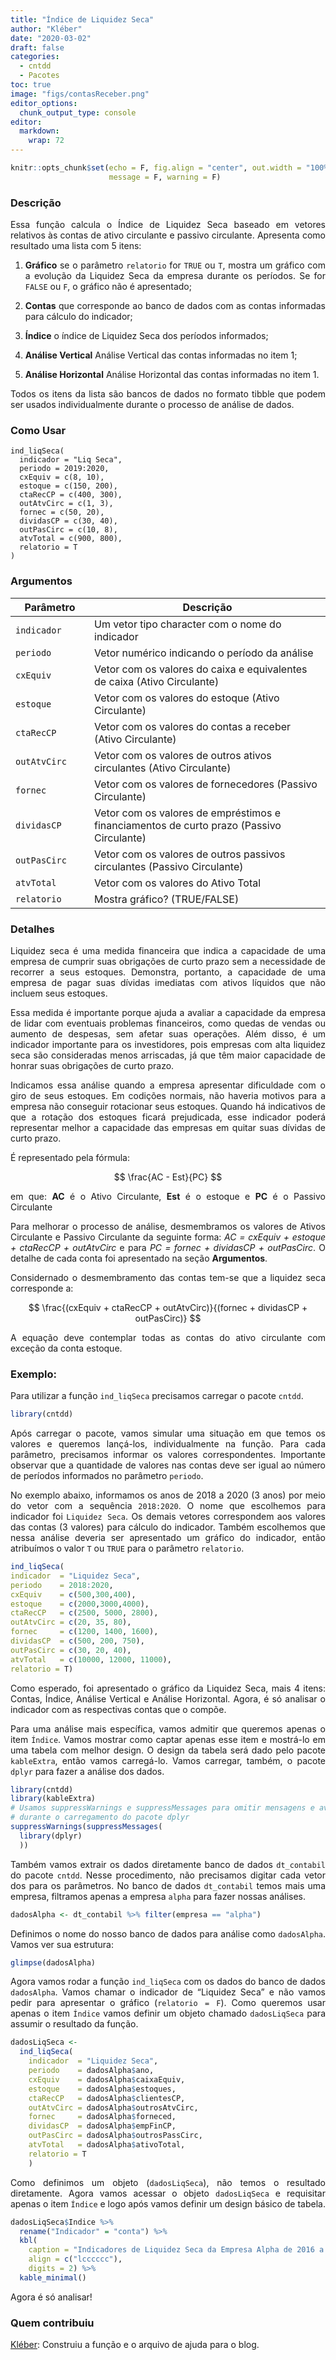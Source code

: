 ```yaml
---
title: "Índice de Liquidez Seca"
author: "Kléber"
date: "2020-03-02"
draft: false
categories:
  - cntdd
  - Pacotes
toc: true
image: "figs/contasReceber.png"
editor_options: 
  chunk_output_type: console
editor: 
  markdown: 
    wrap: 72
---
```


```r
knitr::opts_chunk$set(echo = F, fig.align = "center", out.width = "100%",
                      message = F, warning = F)
```

```{=html}
<style>body {text-align: justify}</style>
```
### Descrição

Essa função calcula o Índice de Liquidez Seca baseado em vetores
relativos às contas de ativo circulante e passivo circulante. Apresenta
como resultado uma lista com 5 itens:

1.  **Gráfico** se o parâmetro `relatorio` for `TRUE` ou `T`, mostra um
    gráfico com a evolução da Liquidez Seca da empresa durante os
    períodos. Se for `FALSE` ou `F`, o gráfico não é apresentado;

2.  **Contas** que corresponde ao banco de dados com as contas
    informadas para cálculo do indicador;

3.  **Índice** o índice de Liquidez Seca dos períodos informados;

4.  **Análise Vertical** Análise Vertical das contas informadas no item
    1;

5.  **Análise Horizontal** Análise Horizontal das contas informadas no
    item 1.

Todos os itens da lista são bancos de dados no formato tibble que podem
ser usados individualmente durante o processo de análise de dados.

### Como Usar

```         
ind_liqSeca(
  indicador = "Liq Seca",
  periodo = 2019:2020,
  cxEquiv = c(8, 10),
  estoque = c(150, 200),
  ctaRecCP = c(400, 300),
  outAtvCirc = c(1, 3),
  fornec = c(50, 20),
  dividasCP = c(30, 40),
  outPasCirc = c(10, 8),
  atvTotal = c(900, 800),
  relatorio = T
)
```

### Argumentos

| Parâmetro    | Descrição                                                                                |
|------------------|------------------------------------------------------|
| `indicador`  | Um vetor tipo character com o nome do indicador                                          |
| `periodo`    | Vetor numérico indicando o período da análise                                            |
| `cxEquiv`    | Vetor com os valores do caixa e equivalentes de caixa (Ativo Circulante)                 |
| `estoque`    | Vetor com os valores do estoque (Ativo Circulante)                                       |
| `ctaRecCP`   | Vetor com os valores do contas a receber (Ativo Circulante)                              |
| `outAtvCirc` | Vetor com os valores de outros ativos circulantes (Ativo Circulante)                     |
| `fornec`     | Vetor com os valores de fornecedores (Passivo Circulante)                                |
| `dividasCP`  | Vetor com os valores de empréstimos e financiamentos de curto prazo (Passivo Circulante) |
| `outPasCirc` | Vetor com os valores de outros passivos circulantes (Passivo Circulante)                 |
| `atvTotal`   | Vetor com os valores do Ativo Total                                                      |
| `relatorio`       | Mostra gráfico? (TRUE/FALSE)                                                             |

### Detalhes

Liquidez seca é uma medida financeira que indica a capacidade de uma
empresa de cumprir suas obrigações de curto prazo sem a necessidade de
recorrer a seus estoques. Demonstra, portanto, a capacidade de uma
empresa de pagar suas dívidas imediatas com ativos líquidos que não
incluem seus estoques.

Essa medida é importante porque ajuda a avaliar a capacidade da empresa
de lidar com eventuais problemas financeiros, como quedas de vendas ou
aumento de despesas, sem afetar suas operações. Além disso, é um
indicador importante para os investidores, pois empresas com alta
liquidez seca são consideradas menos arriscadas, já que têm maior
capacidade de honrar suas obrigações de curto prazo.

Indicamos essa análise quando a empresa apresentar dificuldade com o
giro de seus estoques. Em codições normais, não haveria motivos para a
empresa não conseguir rotacionar seus estoques. Quando há indicativos de
que a rotação dos estoques ficará prejudicada, esse indicador poderá
representar melhor a capacidade das empresas em quitar suas dívidas de
curto prazo.

É representado pela fórmula:

$$
\frac{AC - Est}{PC}
$$

em que: **AC** é o Ativo Circulante, **Est** é o estoque e **PC** é o
Passivo Circulante

Para melhorar o processo de análise, desmembramos os valores de Ativos
Circulante e Passivo Circulante da seguinte forma: *AC = cxEquiv +
estoque + ctaRecCP + outAtvCirc* e para *PC = fornec + dividasCP +
outPasCirc*. O detalhe de cada conta foi apresentado na seção
**Argumentos**.

Considernado o desmembramento das contas tem-se que a liquidez seca
corresponde a:

$$
\frac{(cxEquiv + ctaRecCP + outAtvCirc)}{(fornec + dividasCP + outPasCirc)}
$$

A equação deve contemplar todas as contas do ativo circulante com
exceção da conta estoque.

### Exemplo:

Para utilizar a função `ind_liqSeca` precisamos carregar o pacote
`cntdd`.

```r

library(cntdd)

```

Após carregar o pacote, vamos simular uma situação em que temos os
valores e queremos lançá-los, individualmente na função. Para cada
parâmetro, precisamos informar os valores correspondentes. Importante
observar que a quantidade de valores nas contas deve ser igual ao número
de períodos informados no parâmetro `periodo`.

No exemplo abaixo, informamos os anos de 2018 a 2020 (3 anos) por meio
do vetor com a sequência `2018:2020`. O nome que escolhemos para
indicador foi `Liquidez Seca`. Os demais vetores correspondem aos
valores das contas (3 valores) para cálculo do indicador. Também
escolhemos que nessa análise deveria ser apresentado um gráfico do
indicador, então atribuímos o valor `T` ou `TRUE` para o parâmetro
`relatorio`.

```r

ind_liqSeca(
indicador  = "Liquidez Seca",
periodo    = 2018:2020,
cxEquiv    = c(500,300,400),
estoque    = c(2000,3000,4000),
ctaRecCP   = c(2500, 5000, 2800),
outAtvCirc = c(20, 35, 80),
fornec     = c(1200, 1400, 1600),
dividasCP  = c(500, 200, 750),
outPasCirc = c(30, 20, 40),
atvTotal   = c(10000, 12000, 11000),
relatorio = T)

```

Como esperado, foi apresentado o gráfico da Liquidez Seca, mais 4 itens:
Contas, Índice, Análise Vertical e Análise Horizontal. Agora, é só
analisar o indicador com as respectivas contas que o compõe.

Para uma análise mais específica, vamos admitir que queremos apenas o
item `Índice`. Vamos mostrar como captar apenas esse item e mostrá-lo em
uma tabela com melhor design. O design da tabela será dado pelo pacote
`kableExtra`, então vamos carregá-lo. Vamos carregar, também, o pacote
`dplyr` para fazer a análise dos dados.

```r

library(cntdd)
library(kableExtra)
# Usamos suppressWarnings e suppressMessages para omitir mensagens e avisos
# durante o carregamento do pacote dplyr
suppressWarnings(suppressMessages(
  library(dplyr)
  ))

```

Também vamos extrair os dados diretamente banco de dados `dt_contabil`
do pacote `cntdd`. Nesse procedimento, não precisamos digitar cada vetor
dos para os parâmetros. No banco de dados `dt_contabil` temos mais uma
empresa, filtramos apenas a empresa `alpha` para fazer nossas análises.

```r

dadosAlpha <- dt_contabil %>% filter(empresa == "alpha")

```

Definimos o nome do nosso banco de dados para análise como `dadosAlpha`.
Vamos ver sua estrutura:

```r

glimpse(dadosAlpha)

```

Agora vamos rodar a função `ind_liqSeca` com os dados do banco de dados
`dadosAlpha`. Vamos chamar o indicador de "Liquidez Seca" e não vamos
pedir para apresentar o gráfico (`relatorio = F`). Como queremos usar apenas
o item `Índice` vamos definir um objeto chamado `dadosLiqSeca` para
assumir o resultado da função.

```r

dadosLiqSeca <-
  ind_liqSeca(
    indicador  = "Liquidez Seca",
    periodo    = dadosAlpha$ano,
    cxEquiv    = dadosAlpha$caixaEquiv,
    estoque    = dadosAlpha$estoques,
    ctaRecCP   = dadosAlpha$clientesCP,
    outAtvCirc = dadosAlpha$outrosAtvCirc,
    fornec     = dadosAlpha$forneced,
    dividasCP  = dadosAlpha$empFinCP,
    outPasCirc = dadosAlpha$outrosPassCirc,
    atvTotal   = dadosAlpha$ativoTotal,
    relatorio = T
    )

```

Como definimos um objeto (`dadosLiqSeca`), não temos o resultado
diretamente. Agora vamos acessar o objeto `dadosLiqSeca` e requisitar
apenas o item `Índice` e logo após vamos definir um design básico de
tabela.

```r

dadosLiqSeca$Indice %>% 
  rename("Indicador" = "conta") %>% 
  kbl(
    caption = "Indicadores de Liquidez Seca da Empresa Alpha de 2016 a 2021",
    align = c("lcccccc"), 
    digits = 2) %>% 
  kable_minimal()

```

Agora é só analisar!

### Quem contribuiu

[Kléber](../../../curriculum/profs/kleber.qmd): Construiu a função e o arquivo
de ajuda para o blog.
